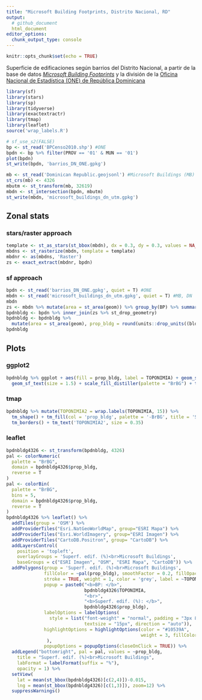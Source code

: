 ```yaml
---
title: "Microsoft Building Footprints, Distrito Nacional, RD"
output:
  # github_document
  html_document
editor_options: 
  chunk_output_type: console
---
```


```r
knitr::opts_chunk$set(echo = TRUE)
```

Superficie de edificaciones según barrios del Distrito Nacional, a partir de la base de datos [*Microsoft Building Footprints*](https://www.microsoft.com/en-us/maps/building-footprints) y la división de la [Oficina Nacional de Estadística (ONE) de República Dominicana](https://www.one.gob.do/)

```r
library(sf)
library(stars)
library(sp)
library(tidyverse)
library(exactextractr)
library(tmap)
library(leaflet)
source('wrap_labels.R')
```


```r
# sf_use_s2(FALSE)
bp <- st_read('BPCenso2010.shp') #ONE
bpdn <- bp %>% filter(PROV == '01' & MUN == '01')
plot(bpdn)
st_write(bpdn, 'barrios_DN_ONE.gpkg')
```


```r
mb <- st_read('Dominican Republic.geojsonl') #Microsoft Buildings (MB)
st_crs(mb) <- 4326
mbutm <- st_transform(mb, 32619)
mbdn <- st_intersection(bpdn, mbutm)
st_write(mbdn, 'microsoft_buildings_dn_utm.gpkg')
```

## Zonal stats

### stars/raster approach

```r
template <- st_as_stars(st_bbox(mbdn), dx = 0.3, dy = 0.3, values = NA_real_)
mbdns <- st_rasterize(mbdn, template = template)
mbdnr <- as(mbdns, 'Raster')
zs <- exact_extract(mbdnr, bpdn)
```

### sf approach

```r
bpdn <- st_read('barrios_DN_ONE.gpkg', quiet = T) #ONE
mbdn <- st_read('microsoft_buildings_dn_utm.gpkg', quiet = T) #MB, DN
mbdn
zs <- mbdn %>% mutate(area = st_area(geom)) %>% group_by(BP) %>% summarise(bldg_area = sum(area))
bpdnbldg <- bpdn %>% inner_join(zs %>% st_drop_geometry)
bpdnbldg <- bpdnbldg %>%
  mutate(area = st_area(geom), prop_bldg = round(units::drop_units((bldg_area / area )*100), 2))
bpdnbldg
```

## Plots

### ggplot2

```r
bpdnbldg %>% ggplot + aes(fill = prop_bldg, label = TOPONIMIA) + geom_sf(lwd = 0.1) +
  geom_sf_text(size = 1.5) + scale_fill_distiller(palette = "BrBG") + theme_bw()
```

### tmap

```r
bpdnbldg %>% mutate(TOPONIMIA2 = wrap.labels(TOPONIMIA, 15)) %>%
  tm_shape() + tm_fill(col = 'prop_bldg', palette = '-BrBG', title = 'Superficie\nEdificaciones (%)') +
  tm_borders() + tm_text('TOPONIMIA2', size = 0.35)
```

### leaflet

<!-- - Versión interactiva [aquí](https://geofis.github.io/mbf-dn-rd/README.html) -->

```r
bpdnbldg4326 <- st_transform(bpdnbldg, 4326)
pal <- colorNumeric(
  palette = "BrBG",
  domain = bpdnbldg4326$prop_bldg,
  reverse = T
)
pal <- colorBin(
  palette = "BrBG",
  bins = 5,
  domain = bpdnbldg4326$prop_bldg,
  reverse = T
)
bpdnbldg4326 %>% leaflet() %>% 
  addTiles(group = 'OSM') %>%
  addProviderTiles("Esri.NatGeoWorldMap", group="ESRI Mapa") %>%
  addProviderTiles("Esri.WorldImagery", group="ESRI Imagen") %>%
  addProviderTiles("CartoDB.Positron", group= "CartoDB") %>%
  addLayersControl(
    position = 'topleft',
    overlayGroups = 'Superf. edif. (%)<br>Microsoft Buildings',
    baseGroups = c("ESRI Imagen", "OSM", "ESRI Mapa", "CartoDB")) %>%
  addPolygons(group = 'Superf. edif. (%)<br>Microsoft Buildings',
              fillColor = ~pal(prop_bldg), smoothFactor = 0.2, fillOpacity = 0.75,
              stroke = TRUE, weight = 1, color = 'grey', label = ~TOPONIMIA,
              popup = paste0("<b>BP: </b>",
                             bpdnbldg4326$TOPONIMIA,
                             "<br>",
                             "<b>Superf. edif. (%): </b>",
                             bpdnbldg4326$prop_bldg),
              labelOptions = labelOptions(
                style = list("font-weight" = "normal", padding = "3px 8px",
                             textsize = "15px", direction = "auto")),
              highlightOptions = highlightOptions(color = "#10539A",
                                                  weight = 3, fillColor = NA
               ),
              popupOptions = popupOptions(closeOnClick = TRUE)) %>% 
  addLegend("bottomright", pal = pal, values = ~prop_bldg,
    title = "Superf. edif. (%)<br>Microsoft Buildings",
    labFormat = labelFormat(suffix = "%"),
    opacity = 1) %>% 
  setView(
    lat = mean(st_bbox(bpdnbldg4326)[c(2,4)])-0.015,
    lng = mean(st_bbox(bpdnbldg4326)[c(1,3)]), zoom=12) %>% 
  suppressWarnings()
```

